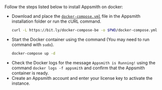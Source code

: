 # 

<HideElements/>

Follow the steps listed below to install Appsmith on docker:


<ul class="circle"> 
<li>Download and place the <a href="https://bit.ly/docker-compose-be"><code>docker-compose.yml</code></a> file in the Appsmith installation folder or run the cURL command.

```bash
curl -L https://bit.ly/docker-compose-be -o $PWD/docker-compose.yml
```   
</li> 
<li>Start the Docker container using the command (You may need to run command with <code>sudo</code>).

```bash
docker-compose up -d
``` 
</li> 
<li>Check the Docker logs for the message <code>Appsmith is Running!</code> using the command <code>docker logs -f appsmith</code> and confirm that the Appsmith container is ready.
</li> 
<li>Create an Appsmith account and enter your license key to activate the instance.</li> 
</ul>